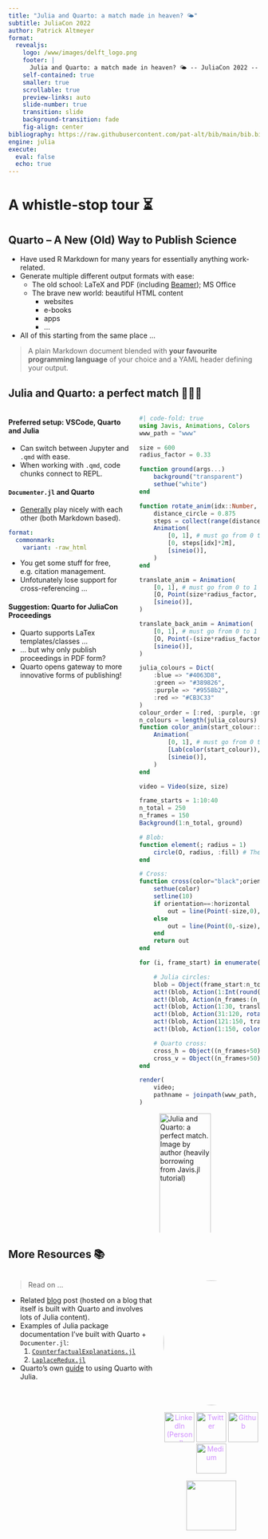 ```yaml
---
title: "Julia and Quarto: a match made in heaven? 🌤"
subtitle: JuliaCon 2022
author: Patrick Altmeyer
format: 
  revealjs:
    logo: /www/images/delft_logo.png
    footer: |
      Julia and Quarto: a match made in heaven? 🌤 -- JuliaCon 2022 -- Patrick Altmeyer
    self-contained: true
    smaller: true
    scrollable: true
    preview-links: auto
    slide-number: true
    transition: slide
    background-transition: fade
    fig-align: center
bibliography: https://raw.githubusercontent.com/pat-alt/bib/main/bib.bib
engine: julia
execute:
  eval: false
  echo: true
---
```


# A whistle-stop tour ⏳

## Quarto -- A New (Old) Way to Publish Science

- Have used R Markdown for many years for essentially anything work-related.
- Generate multiple different output formats with ease:
    - The old school: LaTeX and PDF (including [Beamer](https://quarto.org/docs/presentations/beamer.html)); MS Office
    - The brave new world: beautiful HTML content 
        - websites
        - e-books
        - apps
        - ...
- All of this starting from the same place ...

> A plain Markdown document blended with **your favourite programming language** of your choice and a YAML header defining your output.


## Julia and Quarto: a perfect match 💙💜💚

::::{.columns}::::
:::{.column width='50%'}

:::{.fragment .fade-down}

#### Preferred setup: VSCode, Quarto and Julia

- Can switch between Jupyter and `.qmd` with ease.
- When working with `.qmd`, code chunks connect to REPL.

:::

:::{.fragment .fade-right}

#### `Documenter.jl` and Quarto


- [Generally](https://github.com/quarto-dev/quarto-cli/discussions/408) play nicely with each other (both Markdown based).

```yaml
format: 
  commonmark:
    variant: -raw_html
```

- You get some stuff for free, e.g. citation management.
- Unfotunately lose support for cross-referencing ...

:::

:::{.fragment .fade-up}

#### Suggestion: Quarto for JuliaCon Proceedings

- Quarto supports LaTex templates/classes ...
- ... but why only publish proceedings in PDF form?
- Quarto opens gateway to more innovative forms of publishing!

:::

:::
:::{.column width='50%'}

```julia
#| code-fold: true
using Javis, Animations, Colors
www_path = "www"

size = 600
radius_factor = 0.33

function ground(args...)
    background("transparent")
    sethue("white")
end

function rotate_anim(idx::Number, total::Number) 
    distance_circle = 0.875
    steps = collect(range(distance_circle,1-distance_circle,length=total))
    Animation(
        [0, 1], # must go from 0 to 1
        [0, steps[idx]*2π],
        [sineio()],
    )
end

translate_anim = Animation(
    [0, 1], # must go from 0 to 1
    [O, Point(size*radius_factor, 0)],
    [sineio()],
)

translate_back_anim = Animation(
    [0, 1], # must go from 0 to 1
    [O, Point(-(size*radius_factor), 0)],
    [sineio()],
)

julia_colours = Dict(
    :blue => "#4063D8",
    :green => "#389826",
    :purple => "#9558b2",
    :red => "#CB3C33"
)
colour_order = [:red, :purple, :green, :blue]
n_colours = length(julia_colours)
function color_anim(start_colour::String, quarto_col::String="#4b95d0")
    Animation(
        [0, 1], # must go from 0 to 1
        [Lab(color(start_colour)), Lab(color(quarto_col))],
        [sineio()],
    )
end

video = Video(size, size)

frame_starts = 1:10:40
n_total = 250
n_frames = 150
Background(1:n_total, ground)

# Blob:
function element(; radius = 1)
    circle(O, radius, :fill) # The 4 is to make the circle not so small
end

# Cross:
function cross(color="black";orientation=:horizontal)
    sethue(color)
    setline(10)
    if orientation==:horizontal
        out = line(Point(-size,0),Point(size,0), :stroke)
    else
        out = line(Point(0,-size),Point(0,size), :stroke)
    end
    return out
end

for (i, frame_start) in enumerate(1:10:40)

    # Julia circles:
    blob = Object(frame_start:n_total, (args...;radius=1) -> element(;radius=radius))
    act!(blob, Action(1:Int(round(n_frames*0.25)), change(:radius, 1 => 75))) # scale up
    act!(blob, Action(n_frames:(n_frames+50), change(:radius, 75 => 250))) # scale up further
    act!(blob, Action(1:30, translate_anim, translate()))
    act!(blob, Action(31:120, rotate_anim(i, n_colours), rotate_around(Point(-(size*radius_factor), 0))))
    act!(blob, Action(121:150, translate_back_anim, translate()))
    act!(blob, Action(1:150, color_anim(julia_colours[colour_order[i]]), sethue()))

    # Quarto cross:
    cross_h = Object((n_frames+50):n_total, (args...) -> cross(;orientation=:horizontal))
    cross_v = Object((n_frames+50):n_total, (args...) -> cross(;orientation=:vertical))
end

render(
    video;
    pathname = joinpath(www_path, "intro.gif"),
)
```

![Julia and Quarto: a perfect match. Image by author (heavily borrowing from `Javis.jl` [tutorial](https://juliaanimators.github.io/Javis.jl/stable/tutorials/tutorial_7/))](/www/images/intro.gif){#fig-intro width="80%"}

:::
::::

## More Resources 📚

::::{.columns}

:::{.column width="60%"}
> Read on ...

- Related [blog](https://www.patalt.org/blog/posts/julia-and-quarto-a-match-made-in-heaven/) post (hosted on a blog that itself is built with Quarto and involves lots of Julia content). 
- Examples of Julia package documentation I've built with Quarto + `Documenter.jl`:
    1. [`CounterfactualExplanations.jl`](https://www.patalt.org/CounterfactualExplanations.jl/dev/)
    2. [`LaplaceRedux.jl`](https://www.patalt.org/LaplaceRedux.jl/dev/)
- Quarto's own [guide](https://quarto.org/docs/computations/julia.html) to using Quarto with Julia. 

:::

:::{.column width="40%"}

<img src="/www/images/profile.png" height="auto" width="250" style="border-radius:50%; display: block; margin-left: auto; margin-right: auto;">

<div style="text-align: center;">
  <p style="display: inline; vertical-align: middle"> 
    <a href="https://www.linkedin.com/in/patrick-altmeyer-a2a25494/" style="display: inline-block; color: rgb(207, 142, 255) !important;">
      <font style="">
        <img width="60" height="60" src="https://s1g.s3.amazonaws.com/d0fc399dee4218d1e0e0399b8947acab.png" alt="LinkedIn (Personal)" style="border: none; max-width: 100%; height: 60px !important;">
      </font>
    </a>
    <a href="https://twitter.com/paltmey" style="display: inline-block; color: rgb(207, 142, 255) !important;">
      <font style="">
        <img width="60" height="60" src="https://s1g.s3.amazonaws.com/3949237f892004c237021ac9e3182b1d.png" alt="Twitter" style="border: none; max-width: 100%; height: 60px !important;">
      </font>
    </a>
    <a href="https://github.com/pat-alt" style="display: inline-block; color: rgb(207, 142, 255) !important;">
      <font style="">
        <img width="60" height="60" src="https://s1g.s3.amazonaws.com/47f4eb2d0082a8a3611d614b75a09db8.png" alt="Github" style="border: none; max-width: 100%; height: 60px !important;">
      </font>
    </a>
    <a href="https://medium.com/@patrick.altmeyer" style="display: inline-block; color: rgb(207, 142, 255) !important;">
      <font style="">
        <img width="60" height="60" src="https://s1g.s3.amazonaws.com/175f49662614345cb7dbb95fce3f88af.png" alt="Medium" style="border: none; max-width: 100%; height: 60px !important;">
      </font>
    </a>
  </p>
</div>

<img src="/www/images/qr.png" height="auto" width="100" style="display: block; margin-left: auto; margin-right: auto;">
:::

::::
